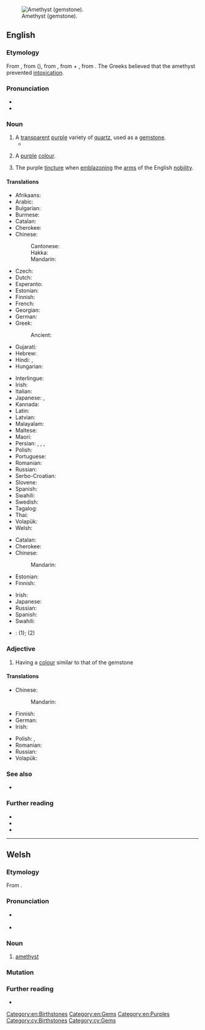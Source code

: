 {{also|Amethyst}}
[[Image:Améthystre sceptre2.jpg|thumb|right|Amethyst (gemstone).]]
==English==
{{wikipedia}}

===Etymology===
From {{inh|en|enm|ametist}}, from {{der|en|fro|ametiste}} ({{cog|fr|améthyste}}), from {{der|en|grc|ἀμέθυστος||not drunk}}, from {{m|grc|ἀ-||not}} + {{m|grc|μεθύω||I am drunk}}, from {{m|grc|μέθυ||wine}}. The Greeks believed that the amethyst prevented [[intoxication]].

===Pronunciation===
* {{IPA|en|/ˈæm.ə.θɪst/}}
* {{audio|en|en-us-amethyst.ogg|Audio (US)}}

===Noun===
{{en-noun}}

# A [[transparent]] [[purple]] variety of [[quartz]], used as a [[gemstone]].
#* {{quote-journal|en|date=2012-03
|author=Lee A. Groat
|title=Gemstones
|volume=100|issue=2|page=128
|magazine={{w|American Scientist}}
|url=http://www.americanscientist.org/issues/feature/2012/2/gemstones
|passage=Although there are dozens of different types of gems, among the best known and most important are&nbsp;[&hellip;]&thinsp;. (Common gem materials not addressed in this article include amber, '''amethyst''', chalcedony, garnet, lazurite, malachite, opals, peridot, rhodonite, spinel, tourmaline, turquoise and zircon.)}}
# {{lb|en|uncountable}} A [[purple]] [[colour]].
#: {{color panel|amethyst|86608E}}
# {{lb|en|tincture}} The purple [[tincture]] when [[emblazon]]ing the [[arms]] of the English [[nobility]].

====Translations====
{{trans-top|gem}}
* Afrikaans: {{t|af|ametis}}
* Arabic: {{t|ar|جمشت}}
* Bulgarian: {{t+|bg|аметист}}
* Burmese: {{t|my|သီဟိုဠ်နီလာ}}
* Catalan: {{t+|ca|ametista|f}}
* Cherokee: {{t|chr|ᎠᎻᏘᏏ|tr=amitisi|sc=Cher}}
* Chinese:
*: Cantonese: {{t|yue|紫水晶|tr=zi2 seoi2 zing1|sc=Hani}}
*: Hakka: {{t|hak|紫水晶|tr=chṳ́-súi-chîn|sc=Hani}}
*: Mandarin: {{t+|cmn|紫水晶|tr=zǐshuǐjīng|sc=Hani}}
* Czech: {{t+|cs|ametyst|m}}
* Dutch: {{t+|nl|amethist|m}}
* Esperanto: {{t|eo|ametisto}}
* Estonian: {{t|et|ametüst}}
* Finnish: {{t+|fi|ametisti}}
* French: {{t+|fr|améthyste|f}}
* Georgian: {{t|ka|ამეთვისტო}}
* German: {{t+|de|Amethyst|m}}
* Greek: {{t+|el|αμέθυστος|m|sc=Grek}}
*: Ancient: {{t|grc|ἀμέθυστος|m}}
* Gujarati: {{t|gu|એમિથિસ્ટ|sc=Gujr}}
* Hebrew: {{t+|he|אַחְלָמָה|f|tr='akhlamá}}
* Hindi: {{t|hi|अमेथिस्ट|sc=Deva}}, {{t|hi|एमिथिस्ट|m}}
* Hungarian: {{t+|hu|ametiszt}}
{{trans-mid}}
* Interlingue: {{t|ie|ametist}}
* Irish: {{t|ga|aimitis|f}}
* Italian: {{t+|it|ametista|f}}
* Japanese: {{t|ja|紫水晶|tr=むらさきずいしょう, murasakizuishō}}, {{t|ja|アメシスト|tr=ameshisuto}}
* Kannada: {{t+|kn|ಅಮೆಥಿಸ್ಟ್‌|sc=Knda}}
* Latin: {{t|la|amethystus|f}}
* Latvian: {{t|lv|ametists|m}}
* Malayalam: {{t|ml|അമീഥിസ്റ്റ്|sc=Mlym}}
* Maltese: {{t|mt|ametist}}
* Maori: {{t|mi|ametihita}}
* Persian: {{t|fa|آمتیست|tr=āmetist|sc=fa-Arab}}, {{t+|fa|گمست|tr=gamast|sc=fa-Arab}}, {{t|fa|کرکهان|tr=karkahān|sc=fa-Arab}}, {{t|fa|کرکهن|tr=karkahan}}
* Polish: {{t+|pl|ametyst|m}}
* Portuguese: {{t+|pt|ametista|f}}
* Romanian: {{t+|ro|ametist|n}}
* Russian: {{t+|ru|амети́ст|m}}
* Serbo-Croatian: {{t+|sh|ametist|m}}
* Slovene: {{t+|sl|ametíst|m}}
* Spanish: {{t+|es|amatista|f}}
* Swahili: {{t|sw|amethisto}}
* Swedish: {{t+|sv|ametist|c}}
* Tagalog: {{t+|tl|amatista}}
* Thai: {{t|th|เขี้ยวหนุมาน}}
* Volapük: {{t|vo|maetüt}}
* Welsh: {{t|cy|amethyst|m}}
{{trans-bottom}}

{{trans-top|colour}}
* Catalan: {{t+|ca|ametista|m}}
* Cherokee: {{t|chr|ᎠᎻᏘᏏ-ᏕᎭᎷᎨᎢ|tr=amitisi-dehalugei|sc=Cher}}
* Chinese:
*: Mandarin: {{t+|cmn|紫色|tr=zǐsè}}
* Estonian: {{t|et|ametüst}}
* Finnish: {{t|fi|ametistinvioletti}}
{{trans-mid}}
* Irish: {{t|ga|aimitis|f}}
* Japanese: {{t|ja|紫色|tr=むらさきいろ, murasakiiro}}
* Russian: {{t-needed|ru}}
* Spanish: {{t+|es|amatista|f}}
* Swahili: {{t|sw|rangi ya amethisto}}
{{trans-bottom}}

{{checktrans-top}}
* {{ttbc|lt}}: {{t-check|lt|ametistas|m}} (1); {{t-check|lt|ametistinė spalva|f}} (2)
{{trans-mid}}
{{trans-bottom}}

===Adjective===
{{en-adj}}

# Having a [[colour]] similar to that of the gemstone

====Translations====
{{trans-top|colour}}
* Chinese:
*: Mandarin: {{t|cmn|[[紫色]][[的]]|tr=zǐsè de}}
* Finnish: {{t|fi|ametistinvioletti}}
* German: {{t+|de|amethysten}}
* Irish: {{t|ga|aimitise}}
{{trans-mid}}
* Polish: {{t+|pl|ametystowy}}, {{t+|pl|fioletowy}}
* Romanian: {{t+|ro|purpuriu}}
* Russian: {{t+|ru|аметистовый|sc=Cyrl}}
* Volapük: {{t|vo|maetütakölik}}
{{trans-bottom}}

===See also===
* {{l|en|Appendix:Colors}}

===Further reading===
* {{R:WebMineral}}
* {{R:mindat}}
* {{R:Heraldry 1862}}

[[Category:en:Birthstones]]
[[Category:en:Gems]]
[[Category:en:Purples]]

----

==Welsh==
{{wikipedia|lang=cy}}

===Etymology===
From {{bor|cy|en|amethyst}}.

===Pronunciation===
* {{a|cy-N}} {{IPA|cy|/ˈamɛθɨ̞sd/|[ˈamɛθɨ̞st]}}
* {{a|cy-S}} {{IPA|cy|/ˈamɛθɪsd/|[ˈamɛθɪst]}}

===Noun===
{{cy-noun|m|amethystau}}

# [[amethyst]]

===Mutation===
{{cy-mut-auto}}

===Further reading===
* {{R:cy:GPC}}

[[Category:cy:Birthstones]]
[[Category:cy:Gems]]